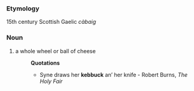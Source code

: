 ===Etymology===
15th century Scottish Gaelic ''càbaig''
===Noun===
#a whole wheel or ball of cheese
#:'''Quotations'''
#:*Syne draws her '''kebbuck''' an’ her knife - Robert Burns, ''The Holy Fair''